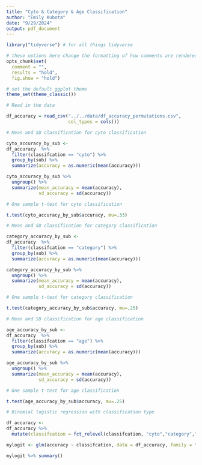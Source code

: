 ```yaml
---
title: "Cyto & Category & Age Classification"
author: "Emily Kubota"
date: "9/29/2024"
output: pdf_document
---
```


```r
library("tidyverse") # for all things tidyverse

# these options here change the formatting of how comments are rendered
opts_chunk$set(
  comment = "",
  results = "hold",
  fig.show = "hold")

# set the default ggplot theme 
theme_set(theme_classic())


```

```r
# Read in the data 

df_accuracy = read_csv("../../data/df_accuracy_permutations.csv",
                       col_types = cols())

```

```r

# Mean and SD classification for cyto classification

cyto_accuracy_by_sub <-
df_accuracy  %>% 
  filter(classifcation == "cyto") %>% 
  group_by(sub) %>% 
  summarize(accuracy = as.numeric(mean(accuracy))) 

cyto_accuracy_by_sub %>% 
  ungroup() %>% 
  summarize(mean_accuracy = mean(accuracy),
            sd_accuracy = sd(accuracy)) 

```

```r

# One sample t-test for cyto classification 

t.test(cyto_accuracy_by_sub$accuracy, mu=.33)

```

```r

# Mean and SD classification for category classification

category_accuracy_by_sub <-
df_accuracy  %>% 
  filter(classifcation == "category") %>% 
  group_by(sub) %>% 
  summarize(accuracy = as.numeric(mean(accuracy))) 

category_accuracy_by_sub %>% 
  ungroup() %>% 
  summarize(mean_accuracy = mean(accuracy),
            sd_accuracy = sd(accuracy)) 

```

```r

# One sample t-test for category classification 

t.test(category_accuracy_by_sub$accuracy, mu=.25)

```

```r

# Mean and SD classification for age classification

age_accuracy_by_sub <-
df_accuracy  %>% 
  filter(classifcation == "age") %>% 
  group_by(sub) %>% 
  summarize(accuracy = as.numeric(mean(accuracy))) 

age_accuracy_by_sub %>% 
  ungroup() %>% 
  summarize(mean_accuracy = mean(accuracy),
            sd_accuracy = sd(accuracy)) 

```

```r

# One sample t-test for age classification 

t.test(age_accuracy_by_sub$accuracy, mu=.25)

```


```r

# Binomial logistic regression with classification type 

df_accuracy <-
df_accuracy %>% 
  mutate(classifcation = fct_relevel(classifcation, "cyto","category","age"))

mylogit <- glm(accuracy ~ classifcation, data = df_accuracy, family = "binomial")

mylogit %>% summary()


```
